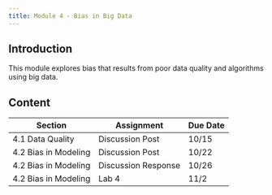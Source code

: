 ```yaml
---
title: Module 4 - Bias in Big Data
---
```


## Introduction

This module explores bias that results from poor data quality and algorithms using big data.

## Content

| Section              | Assignment          | Due Date |
|----------------------|---------------------|----------|
| 4.1 Data Quality     | Discussion Post     | 10/15    |
| 4.2 Bias in Modeling | Discussion Post     | 10/22    |
| 4.2 Bias in Modeling | Discussion Response | 10/26    |
| 4.2 Bias in Modeling | Lab 4               | 11/2     |
